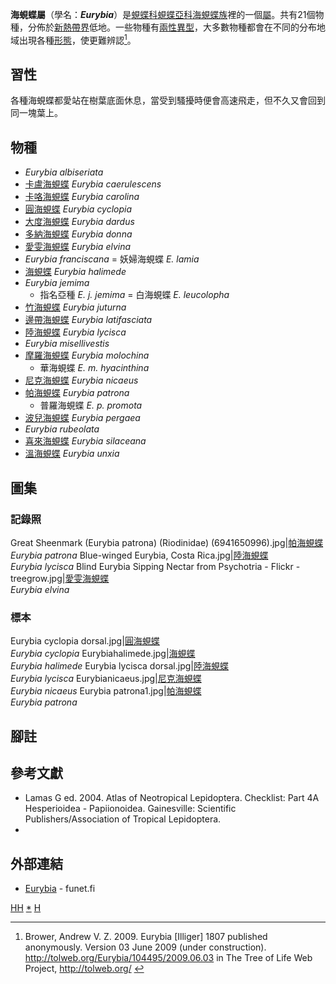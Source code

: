 {{NoteTA|G1=Butterfly}}
{{Automatic Taxobox
| taxon = Eurybia
| authority = [Illiger], 1807
| image = Eurybia patrona.JPG
| image_caption = [[帕海蜆蝶|帕海蜆蝶]]<br />''Eurybia patrona''
| type_species = [[海蜆蝶|海蜆蝶]]<br />''Limnas halimede''
| type_species_authority = Hübner, [1807]
| subdivision_ranks = 物種
| subdivision = 共21種，詳閱正文。
| synonyms =
* ''Eurybia'' <small>Latreille, 1809</small>
* ''Eurybia'' <small>Oken, 1815</small>
* ''Eurybia'' <small>Hoffmannsegg, 1818</small>
* ''Eurybia'' <small>Hübner, [1819]</small>
* ''Gonopteris'' <small>Geyer, 1832</small>
}}

'''海蜆蝶屬'''（學名：'''''Eurybia'''''）是[[蜆蝶科|蜆蝶科]][[蜆蝶亞科|蜆蝶亞科]][[海蜆蝶族|海蜆蝶族]]裡的一個[[屬|屬]]。共有21個物種，分佈於[[新熱帶界|新熱帶界]]低地。一些物種有[[兩性異型|兩性異型]]，大多數物種都會在不同的分布地域出現各種[[多態性_(生物學)|形態]]，使更難辨認<ref>Brower, Andrew V. Z. 2009. Eurybia [Illiger] 1807 published anonymously. Version 03 June 2009 (under construction). http://tolweb.org/Eurybia/104495/2009.06.03 {{Wayback|url=http://tolweb.org/Eurybia/104495/2009.06.03 |date=20200203044750 }} in The Tree of Life Web Project, http://tolweb.org/ {{Wayback|url=http://tolweb.org/ |date=20110515100516 }} {{en}}</ref>。

== 習性 ==
各種海蜆蝶都愛站在樹葉底面休息，當受到騷擾時便會高速飛走，但不久又會回到同一塊葉上。

== 物種 ==
* ''Eurybia albiseriata''
* [[卡盧海蜆蝶|卡盧海蜆蝶]] ''Eurybia caerulescens''
* [[卡咯海蜆蝶|卡咯海蜆蝶]] ''Eurybia carolina''
* [[圓海蜆蝶|圓海蜆蝶]] ''Eurybia cyclopia''
* [[大度海蜆蝶|大度海蜆蝶]] ''Eurybia dardus''
* [[多納海蜆蝶|多納海蜆蝶]] ''Eurybia donna''
* [[愛雯海蜆蝶|愛雯海蜆蝶]] ''Eurybia elvina''
* ''Eurybia franciscana'' = 妖婦海蜆蝶 ''E. lamia''
* [[海蜆蝶|海蜆蝶]] ''Eurybia halimede''
* ''Eurybia jemima''
** 指名亞種 ''E. j. jemima'' = 白海蜆蝶 ''E. leucolopha''
* [[竹海蜆蝶|竹海蜆蝶]] ''Eurybia juturna''
* [[邊帶海蜆蝶|邊帶海蜆蝶]] ''Eurybia latifasciata''
* [[陸海蜆蝶|陸海蜆蝶]] ''Eurybia lycisca''
* ''Eurybia misellivestis''
* [[摩羅海蜆蝶|摩羅海蜆蝶]] ''Eurybia molochina''
** 華海蜆蝶 ''E. m. hyacinthina''
* [[尼克海蜆蝶|尼克海蜆蝶]] ''Eurybia nicaeus''
* [[帕海蜆蝶|帕海蜆蝶]] ''Eurybia patrona''
** 普羅海蜆蝶 ''E. p. promota''
* [[波兒海蜆蝶|波兒海蜆蝶]] ''Eurybia pergaea''
* ''Eurybia rubeolata''
* [[喜來海蜆蝶|喜來海蜆蝶]] ''Eurybia silaceana''
* [[溫海蜆蝶|溫海蜆蝶]] ''Eurybia unxia''

== 圖集 ==
=== 記錄照 ===
<gallery>
Great Sheenmark (Eurybia patrona) (Riodinidae) (6941650996).jpg|[[帕海蜆蝶|帕海蜆蝶]]<br />''Eurybia patrona''
Blue-winged Eurybia, Costa Rica.jpg|[[陸海蜆蝶|陸海蜆蝶]]<br />''Eurybia lycisca''
Blind Eurybia Sipping Nectar from Psychotria - Flickr - treegrow.jpg|[[愛雯海蜆蝶|愛雯海蜆蝶]]<br />''Eurybia elvina''
</gallery>
=== 標本 ===
<gallery>
Eurybia cyclopia dorsal.jpg|[[圓海蜆蝶|圓海蜆蝶]]<br />''Eurybia cyclopia''
Eurybiahalimede.jpg|[[海蜆蝶|海蜆蝶]]<br />''Eurybia halimede''
Eurybia lycisca dorsal.jpg|[[陸海蜆蝶|陸海蜆蝶]]<br />''Eurybia lycisca''
Eurybianicaeus.jpg|[[尼克海蜆蝶|尼克海蜆蝶]]<br />''Eurybia nicaeus''
Eurybia patrona1.jpg|[[帕海蜆蝶|帕海蜆蝶]]<br />''Eurybia patrona''
</gallery>

== 腳註 ==
{{reflist}}

== 參考文獻 ==
{{Commons category|Eurybia (Riodinidae)}}
* Lamas G ed. 2004. Atlas of Neotropical Lepidoptera. Checklist: Part 4A Hesperioidea - Papiionoidea. Gainesville: Scientific Publishers/Association of Tropical Lepidoptera.
* {{Cite book | author = 寿建新, 周尧, 李宇飞 | title = 世界蝴蝶分類名錄 | location = 中國 | publisher = 陝西科學技術出版社 | date = 2006-04-01 | ISBN = 9787536936768}}

== 外部連結 ==
* [http://ftp.funet.fi/pub/sci/bio/life/insecta/lepidoptera/ditrysia/papilionoidea/riodinidae/eurybia/ Eurybia] {{Wayback|url=http://ftp.funet.fi/pub/sci/bio/life/insecta/lepidoptera/ditrysia/papilionoidea/riodinidae/eurybia/ |date=20200203044802 }} - funet.fi

{{蜆蝶亞科}}
{{taxonbar}}
[[Category:_1807年描述的分类群|HH]]
[[Category:海蜆蝶屬|*]]
[[Category:海蜆蝶族|H]]
